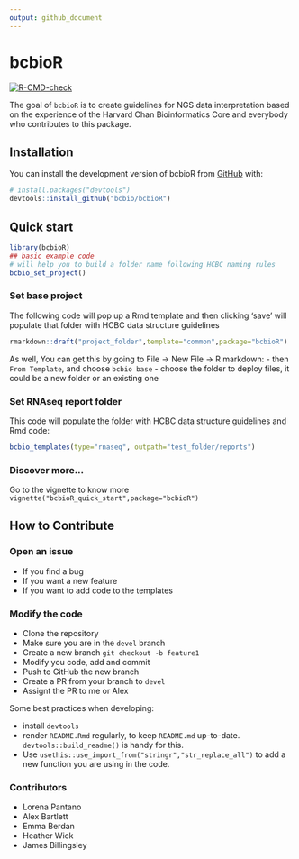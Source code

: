 ```yaml
---
output: github_document
---
```


# bcbioR

<!-- badges: start -->

[![R-CMD-check](https://github.com/bcbio/bcbioR/actions/workflows/R-CMD-check.yaml/badge.svg)](https://github.com/bcbio/bcbioR/actions/workflows/R-CMD-check.yaml) <!-- badges: end -->

The goal of `bcbioR` is to create guidelines for NGS data interpretation based on the experience of the Harvard Chan Bioinformatics Core and everybody who contributes to this package.

## Installation

You can install the development version of bcbioR from [GitHub](https://github.com/) with:

``` r
# install.packages("devtools")
devtools::install_github("bcbio/bcbioR")
```

## Quick start

``` r
library(bcbioR)
## basic example code
# will help you to build a folder name following HCBC naming rules
bcbio_set_project()
```

### Set base project

The following code will pop up a Rmd template and then clicking 'save' will populate that folder with HCBC data structure guidelines

``` r
rmarkdown::draft("project_folder",template="common",package="bcbioR")
```

As well, You can get this by going to File -\> New File -\> R markdown: - then `From Template`, and choose `bcbio base` - choose the folder to deploy files, it could be a new folder or an existing one

### Set RNAseq report folder

This code will populate the folder with HCBC data structure guidelines and Rmd code:

``` r
bcbio_templates(type="rnaseq", outpath="test_folder/reports")
```

### Discover more...

Go to the vignette to know more `vignette("bcbioR_quick_start",package="bcbioR")`

## How to Contribute

### Open an issue

* If you find a bug
* If you want a new feature
* If you want to add code to the templates

### Modify the code

* Clone the repository
* Make sure you are in the `devel` branch
* Create a new branch `git checkout -b feature1`
* Modify you code, add and commit
* Push to GitHub the new branch
* Create a PR from your branch to `devel`
* Assignt the PR to me or Alex

Some best practices when developing:

* install `devtools`
* render `README.Rmd` regularly, to keep `README.md` up-to-date. `devtools::build_readme()` is handy for this.
* Use `usethis::use_import_from("stringr","str_replace_all")` to add a new function you are using in the code.

### Contributors

-   Lorena Pantano
-   Alex Bartlett
-   Emma Berdan
-   Heather Wick
-   James Billingsley
